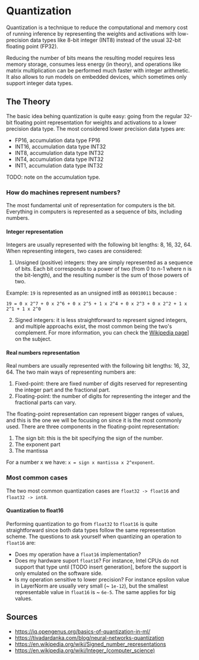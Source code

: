 # Quantization

Quantization is a technique to reduce the computational and memory cost of running inference by representing the
weights and activations with low-precision data types like 8-bit integer (INT8) instead of the usual 32-bit floating
point (FP32).

Reducing the number of bits means the resulting model requires less memory storage, consumes less energy (in theory), and
operations like matrix multiplication can be performed much faster with integer arithmetic. It also allows to run models
on embedded devices, which sometimes only support integer data types.


## The Theory

The basic idea behing quantization is quite easy: going from the regular 32-bit floating point representation for weights
and activations to a lower precision data type. The most considered lower precision data types are:

- FP16, accumulation data type FP16
- INT16, accumulation data type INT32
- INT8, accumulation data type INT32
- INT4, accumulation data type INT32
- INT1, accumulation data type INT32

TODO: note on the accumulation type.


### How do machines represent numbers?

The most fundamental unit of representation for computers is the bit. Everything in computers is represented as a
sequence of bits, including numbers.

#### Integer representation

Integers are usually represented with the following bit lengths: 8, 16, 32, 64. When representing integers, two cases
are considered:

1. Unsigned (positive) integers: they are simply represented as a sequence of bits. Each bit corresponds to a power
of two (from 0 to n-1 where n is the bit-length), and the resulting number is the sum of those powers of two.

Example: `19` is represented as an unsigned int8 as `00010011` because :
```
19 = 0 x 2^7 + 0 x 2^6 + 0 x 2^5 + 1 x 2^4 + 0 x 2^3 + 0 x 2^2 + 1 x 2^1 + 1 x 2^0
```

2. Signed integers: it is less straightforward to represent signed integers, and multiple approachs exist, the most
common being the two's complement. For more information, you can check the [Wikipedia page](https://en.wikipedia.org/wiki/Signed_number_representations)] on the subject.

#### Real numbers representation

Real numbers are usually represented with the following bit lengths: 16, 32, 64.
The two main ways of representing numbers are:

1. Fixed-point: there are fixed number of digits reserved for representing the integer part and the fractional part.
2. Floating-point: the number of digits for representing the integer and the fractional parts can vary.

The floating-point representation can represent bigger ranges of values, and this is the one we will be focusing on
since it is the most commonly used. There are three components in the floating-point representation:

1. The sign bit: this is the bit specifying the sign of the number.
2. The exponent part
2. The mantissa

For a number x we have: `x = sign x mantissa x 2^exponent`.

### Most common cases

The two most common quantization cases are `float32 -> float16` and `float32 -> int8`.

#### Quantization to float16

Performing quantization to go from `float32` to `float16` is quite straightforward since both data types follow the same
representation scheme. The questions to ask yourself when quantizing an operation to `float16` are:

- Does my operation have a `float16` implementation?
- Does my hardware suport `float16`? For instance, Intel CPUs do not support that type until [TODO insert generation],
before the support is only emulated on the software side.
- Is my operation sensitive to lower precision?
For instance epsilon value in LayerNorm are usually very small (~ `1e-12`), but the smallest representable value in
`float16` is ~ `6e-5`. The same applies for big values.


## Sources

- https://iq.opengenus.org/basics-of-quantization-in-ml/
- https://tivadardanka.com/blog/neural-networks-quantization
- https://en.wikipedia.org/wiki/Signed_number_representations
- https://en.wikipedia.org/wiki/Integer_(computer_science)
